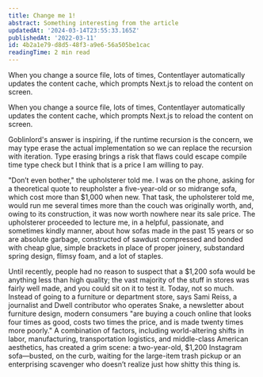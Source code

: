 ```yaml
---
title: Change me 1!
abstract: Something interesting from the article
updatedAt: '2024-03-14T23:55:33.165Z'
publishedAt: '2022-03-11'
id: 4b2a1e79-d8d5-48f3-a9e6-56a505be1cac
readingTime: 2 min read
---
```


When you change a source file, lots of times, Contentlayer automatically updates the content cache, which prompts Next.js to reload the content on screen.

When you change a source file, lots of times, Contentlayer automatically updates the content cache, which prompts Next.js to reload the content on screen.

Goblinlord's answer is inspiring, if the runtime recursion is the concern, we may type erase the actual implementation so we can replace the recursion with iteration. Type erasing brings a risk that flaws could escape compile time type check but I think that is a price I am willing to pay.

"Don’t even bother," the upholsterer told me. I was on the phone, asking for a theoretical quote to reupholster a five-year-old or so midrange sofa, which cost more than $1,000 when new. That task, the upholsterer told me, would run me several times more than the couch was originally worth, and, owing to its construction, it was now worth nowhere near its sale price. The upholsterer proceeded to lecture me, in a helpful, passionate, and sometimes kindly manner, about how sofas made in the past 15 years or so are absolute garbage, constructed of sawdust compressed and bonded with cheap glue, simple brackets in place of proper joinery, substandard spring design, flimsy foam, and a lot of staples.

Until recently, people had no reason to suspect that a $1,200 sofa would be anything less than high quality; the vast majority of the stuff in stores was fairly well made, and you could sit on it to test it. Today, not so much. Instead of going to a furniture or department store, says Sami Reiss, a journalist and Dwell contributor who operates Snake, a newsletter about furniture design, modern consumers "are buying a couch online that looks four times as good, costs two times the price, and is made twenty times more poorly." A combination of factors, including world-altering shifts in labor, manufacturing, transportation logistics, and middle-class American aesthetics, has created a grim scene: a two-year-old, $1,200 Instagram sofa—busted, on the curb, waiting for the large-item trash pickup or an enterprising scavenger who doesn’t realize just how shitty this thing is.
